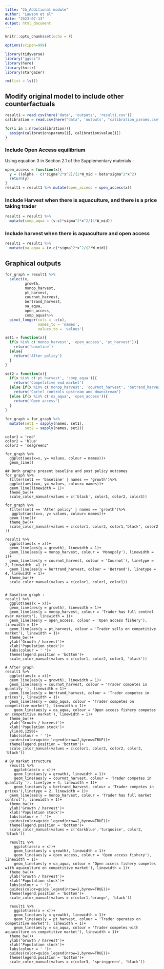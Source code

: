 ```yaml
---
title: "2b_Additional module"
author: "Lawson et al"
date: "2023-07-13"
output: html_document
---
```


```r
knitr::opts_chunk$set(echo = F)

options(scipen=999)

library(tidyverse)
library("ggsci")
library(here)
library(knitr)
library(stargazer)

rm(list = ls())
```

## Modify original model to include other counterfactuals

```r

result1 = read.csv(here('data', 'outputs', 'result1.csv'))
calibration = read.csv(here("data", 'outputs', "calibration_params.csv"))

for(i in 1:nrow(calibration)){
  assign(calibration$params[i], calibration$value[i])
}  
```

### Include Open Access equilibrium

Using equation 3 in Section 2.1 of the Supplementary materials : 

```r
open_access = function(x){
  y = ((alpha - c)*sigma^2*x^2)/(2*W_mid + beta*sigma^2*x^2)
  return(y)
}
result1 = result1 %>% mutate(open_access = open_access(x))
```

### Include Harvest when there is aquaculture, and there is a price taking trader

```r
result1 = result1 %>%
  mutate(comp_aqua = (v-c)*sigma^2*x^2/(4*W_mid))
```

### Include harvest when there is aquaculture and open access
```r
result1 = result1 %>%
  mutate(oa_aqua = (v-c)*sigma^2*x^2/(2*W_mid))
```

## Graphical outputs
```r
for_graph = result1 %>%
  select(x,
         growth, 
         monop_harvest, 
         pt_harvest, 
         cournot_harvest, 
         bertrand_harvest, 
         oa_aqua, 
         open_access,
         comp_aqua)%>%
  pivot_longer(cols = -c(x),
               names_to = 'names',
               values_to = 'values')

set1 = function(x){
  if(x %in% c('monop_harvest', 'open_access', 'pt_harvest')){
    return('baseline')
  }else{
    return('After policy')
  }
}

set2 = function(x){
  if(x %in% c('pt_harvest', 'comp_aqua')){
    return('Competitive end market')
  }else if(x %in% c('monop_harvest', 'cournot_harvest', 'betrand_harvest')){
    return('Cartel controls upstream and downstream')
  }else if(x %in% c('oa_aqua', 'open_access')){
    return('Open access')
  }
}
  
for_graph = for_graph %>%
  mutate(set1 = sapply(names, set1), 
         set2 = sapply(names, set2))

```


```graphs

color1 = 'red'
color2 = 'blue'
color3 = 'seagreen3'

for_graph %>%
  ggplot(aes(x=x, y= values, colour = names))+
  geom_line()

## Both graphs present baseline and post policy outcomes
for_graph %>%
  filter(set1 == 'baseline' | names == 'growth')%>%
  ggplot(aes(x=x, y= values, colour= names))+
  geom_line(linewidth = 1)+
  theme_bw()+
  scale_color_manual(values = c('black', color1, color2, color3))

for_graph %>%
  filter(set1 == 'After policy' | names == 'growth')%>%
   ggplot(aes(x=x, y= values, colour= names))+
  geom_line()+
  theme_bw()+
  scale_color_manual(values = c(color1, color3, color1,'black', color2 ))

result1 %>%
  ggplot(aes(x = x))+
  geom_line(aes(y = growth), linewidth = 1)+
  geom_line(aes(y = monop_harvest, colour = 'Monopoly'), linewidth = 1)+
  geom_line(aes(y = cournot_harvest, colour = 'Cournot'), linetype = 2, linewidth  =1 )+
  geom_line(aes(y = bertrand_harvest, colour = 'Betrand'), linetype = 4, linewidth = 1)+
  theme_bw()+
  scale_color_manual(values = c(color1, color1, color1))


# Baseline graph : 
result1 %>%
  ggplot(aes(x = x))+
  geom_line(aes(y = growth), linewidth = 1)+
  geom_line(aes(y = monop_harvest, colour = 'Trader has full control over markets'), linewidth = 1)+
  geom_line(aes(y = open_access, colour = 'Open access fishery'), linewidth = 1)+
  geom_line(aes(y = pt_harvest, colour = 'Trader sells on competitive market'), linewidth = 1)+
  theme_bw()+
  ylab('Growth / harvest')+
  xlab('Population stock')+
  labs(colour = ' ')+
  theme(legend.position = 'bottom')+
  scale_color_manual(values = c(color1, color2, color3, 'black'))

# After graph
result1 %>%
  ggplot(aes(x = x))+
  geom_line(aes(y = growth), linewidth = 1)+
  geom_line(aes(y = cournot_harvest, colour = 'Trader competes in quantity '), linewidth = 1)+
  geom_line(aes(y = bertrand_harvest, colour = 'Trader competes in prices'), linewidth = 1)+
  geom_line(aes(y = comp_aqua, colour = 'Trader competes on competitive market'), linewidth = 1)+
    geom_line(aes(y = oa_aqua, colour = 'Open access fishery competes on competitive market'), linewidth = 1)+
  theme_bw()+
  ylab('Growth / harvest')+
  xlab('Population stock')+
  ylim(0,1250)+
  labs(colour = ' ')+
  guides(color=guide_legend(nrow=2,byrow=TRUE))+
  theme(legend.position = 'bottom')+
  scale_color_manual(values = c(color1, color2, color2, color3, 'black'))

# By market structure
  result1 %>%
    ggplot(aes(x = x))+
    geom_line(aes(y = growth), linewidth = 1)+
    geom_line(aes(y = cournot_harvest, colour = 'Trader competes in quantity '), linetype = 4, linewidth = 1)+
    geom_line(aes(y = bertrand_harvest, colour = 'Trader competes in prices'),linetype = 2, linewidth = 1)+
  geom_line(aes(y = monop_harvest, colour = 'Trader has full market control'), linewidth = 1)+
  theme_bw()+
  ylab('Growth / harvest')+
  xlab('Population stock')+
  labs(colour = ' ')+
  guides(color=guide_legend(nrow=2,byrow=TRUE))+
  theme(legend.position = 'bottom')+
  scale_color_manual(values = c('darkblue','turquoise', color2, 'black'))
  
  result1 %>%
    ggplot(aes(x = x))+
    geom_line(aes(y = growth), linewidth = 1)+
    geom_line(aes(y = open_access, colour = 'Open access fishery'), linewidth = 1)+
    geom_line(aes(y = oa_aqua, colour = 'Open access fishery competes with aquaculture on competitive market'), linewidth = 1)+
  theme_bw()+
  ylab('Growth / harvest')+
  xlab('Population stock')+
  labs(colour = ' ')+
  guides(color=guide_legend(nrow=2,byrow=TRUE))+
  theme(legend.position = 'bottom')+
  scale_color_manual(values = c(color1,'orange', 'black'))
  
  result1 %>%
    ggplot(aes(x = x))+
    geom_line(aes(y = growth), linewidth = 1)+
    geom_line(aes(y = pt_harvest, colour = 'Trader operates on competitive market'), linewidth = 1)+
    geom_line(aes(y = oa_aqua, colour = 'Trader competes with aquaculture on competitive market'), linewidth = 1)+
  theme_bw()+
  ylab('Growth / harvest')+
  xlab('Population stock')+
  labs(colour = ' ')+
  guides(color=guide_legend(nrow=2,byrow=TRUE))+
  theme(legend.position = 'bottom')+
  scale_color_manual(values = c(color3, 'springgreen', 'black'))
```
